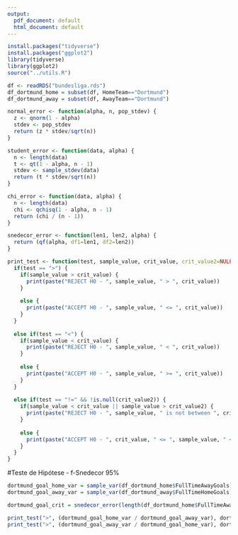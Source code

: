 ```yaml
---
output:
  pdf_document: default
  html_document: default
---
```


```r
install.packages("tidyverse")
install.packages("ggplot2")
library(tidyverse)
library(ggplot2)
source("../utils.R")
```

```r
df <- readRDS("bundesliga.rds")
df_dortmund_home = subset(df, HomeTeam=="Dortmund")
df_dortmund_away = subset(df, AwayTeam=="Dortmund")
```

```r
normal_error <- function(alpha, n, pop_stdev) {
  z <- qnorm(1 - alpha)
  stdev <- pop_stdev
  return (z * stdev/sqrt(n))
}
```

```r
student_error <- function(data, alpha) {
  n <- length(data)
  t <- qt(1 - alpha, n - 1)
  stdev <- sample_stdev(data)
  return (t * stdev/sqrt(n))
}
```

```r
chi_error <- function(data, alpha) {
  n <- length(data)
  chi <- qchisq(1 - alpha, n - 1)
  return (chi / (n - 1))
}
```

```r
snedecor_error <- function(len1, len2, alpha) {
  return (qf(alpha, df1=len1, df2=len2))
}
```

```r
print_test <- function(test, sample_value, crit_value, crit_value2=NULL) {
  if(test == ">") {
    if(sample_value > crit_value) {
      print(paste("REJECT H0 - ", sample_value, " > ", crit_value))
    }
    
    else {
      print(paste("ACCEPT H0 - ", sample_value, " <= ", crit_value))
    }
  }
  
  else if(test == "<") {
    if(sample_value < crit_value) {
      print(paste("REJECT H0 - ", sample_value, " < ", crit_value))
    }
    
    else {
      print(paste("ACCEPT H0 - ", sample_value, " >= ", crit_value))
    }
  }
  
  else if(test == "!=" && !is.null(crit_value2)) {
    if(sample_value < crit_value || sample_value > crit_value2) {
      print(paste("REJECT H0 - ", sample_value, " is not between ", crit_value, " and ", crit_value2))
    }
    
    else {
      print(paste("ACCEPT H0 - ", crit_value, " <= ", sample_value, " <= ", crit_value2))
    }
  }
}
```

#Teste de Hipótese - f-Snedecor 95%
```r
dortmund_goal_home_var = sample_var(df_dortmund_home$FullTimeAwayGoals)
dortmund_goal_away_var = sample_var(df_dortmund_away$FullTimeHomeGoals)

dortmund_goal_crit = snedecor_error(length(df_dortmund_home$FullTimeAwayGoals), length(df_dortmund_away$FullTimeHomeGoals), 0.05)

print_test(">", (dortmund_goal_home_var / dortmund_goal_away_var), dortmund_goal_crit)
print_test(">", (dortmund_goal_away_var / dortmund_goal_home_var), dortmund_goal_crit)
```